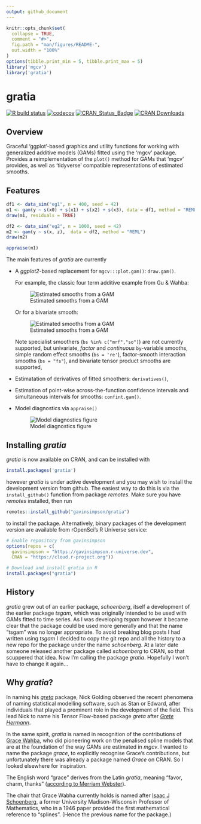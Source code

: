```yaml
---
output: github_document
---
```


<!-- README.md is generated from README.Rmd. Please edit that file -->

```r
knitr::opts_chunk$set(
  collapse = TRUE,
  comment = "#>",
  fig.path = "man/figures/README-",
  out.width = "100%"
)
options(tibble.print_min = 5, tibble.print_max = 5)
library('mgcv')
library('gratia')
```

# gratia

<!-- badges: start -->
[![R build status](https://github.com/gavinsimpson/gratia/workflows/R-CMD-check/badge.svg)](https://github.com/gavinsimpson/gratia/actions)
[![codecov](https://codecov.io/gh/gavinsimpson/gratia/branch/main/graph/badge.svg?token=GG5NQfgRFu)](https://codecov.io/gh/gavinsimpson/gratia)
[![CRAN\_Status\_Badge](https://www.r-pkg.org/badges/version/gratia)](https://cran.r-project.org/package=gratia)
[![CRAN Downloads](https://cranlogs.r-pkg.org/badges/grand-total/gratia)](https://cran.r-project.org/package=gratia)
<!-- badges: end -->

## Overview

Graceful 'ggplot'-based graphics and utility functions for working with
generalized additive models (GAMs) fitted using the 'mgcv' package. Provides a
reimplementation of the `plot()` method for GAMs that 'mgcv' provides, as well
as 'tidyverse' compatible representations of estimated smooths.

## Features

```r
df1 <- data_sim("eg1", n = 400, seed = 42)
m1 <- gam(y ~ s(x0) + s(x1) + s(x2) + s(x3), data = df1, method = "REML")
draw(m1, residuals = TRUE)
```

```r
df2 <- data_sim("eg2", n = 1000, seed = 42)
m2 <- gam(y ~ s(x, z),  data = df2, method = "REML")
draw(m2)
```

```r
appraise(m1)
```

The main features of *gratia* are currently

* A *ggplot2*-based replacement for `mgcv:::plot.gam()`: `draw.gam()`.

    For example, the classic four term additive example from Gu & Wahba:
	
	![Estimated smooths from a GAM](man/figures/README-draw-gam-figure-1.png)

    Or for a bivariate smooth:
    
    ![Estimated smooths from a GAM](man/figures/README-draw-gam-figure-2d-1.png)

    Note specialist smoothers (`bs %in% c("mrf","so")`) are not currently
    supported, but univariate, *factor* and *continuous* `by`-variable smooths,
    simple random effect smooths (`bs = 're'`), factor-smooth interaction
    smooths (`bs = "fs"`), and bivariate tensor product smooths are supported,

* Estimatation of derivatives of fitted smoothers: `derivatives()`,

* Estimation of point-wise across-the-function confidence intervals and
  simultaneous intervals for smooths: `confint.gam()`.

* Model diagnostics via `appraise()`

    ![Model diagnostics figure](man/figures/README-appraise-figure-1.png)

## Installing *gratia*

*gratia* is now available on CRAN, and can be installed with

```r
install.packages('gratia')
```

however *gratia* is under active development and you may wish to install the
development version from github. The easiest way to do this is via the
`install_github()` function from package *remotes*. Make sure you have
*remotes* installed, then run

```r
remotes::install_github("gavinsimpson/gratia")
```

to install the package. Alternatively, binary packages of the development
version are available from rOpenSci's R Universe service:

```r
# Enable repository from gavinsimpson
options(repos = c(
  gavinsimpson = "https://gavinsimpson.r-universe.dev",
  CRAN = "https://cloud.r-project.org"))

# Download and install gratia in R
install.packages("gratia")
```

## History

*gratia* grew out of an earlier package, *schoenberg*, itself a development of
the earlier package *tsgam*, which was originally intended to be used with GAMs
fitted to time series. As I was developing *tsgam* however it became clear that
the package could be used more generally and that the name "tsgam" was no longer
appropriate. To avoid breaking blog posts I had written using *tsgam* I decided
to copy the git repo and all the history to a new repo for the package under the
name *schoenberg*. At a later date someone released another package called
*schoenberg* to CRAN, so that scuppered that idea. Now I'm calling the package
*gratia*. Hopefully I won't have to change it again&hellip;

## Why *gratia*?

In naming his [*greta*](https://github.com/greta-dev/greta) package, Nick
Golding observed the recent phenomena of naming statistical modelling software,
such as Stan or Edward, after individuals that played a prominent role in the
development of the field. This lead Nick to name his Tensor Flow-based package
*greta* after [*Grete Hermann*](https://greta-stats.org/articles/webpages/why_greta.html).

In the same spirit, *gratia* is named in recognition of the contributions of
[Grace Wahba](https://en.wikipedia.org/wiki/Grace_Wahba), who did pioneering
work on the penalised spline models that are at the foundation of the way GAMs
are estimated in *mgcv*. I wanted to name the package *grace*, to explicitly
recognise Grace's contributions, but unfortunately there was already a package
named *Grace* on CRAN. So I looked elsewhere for inspiration.

The English word "grace" derives from the Latin *gratia*, meaning "favor, charm,
thanks" ([according to Merriam Webster](https://www.merriam-webster.com/dictionary/grace)).

The chair that Grace Wabha currently holds is named after 
[Isaac J Schoenberg](https://en.wikipedia.org/wiki/Isaac_Jacob_Schoenberg), a
former University Madison-Wisconsin Professor of Mathematics, who in a 1946
paper provided the first mathematical reference to "splines". (Hence the
previous name for the package.)
